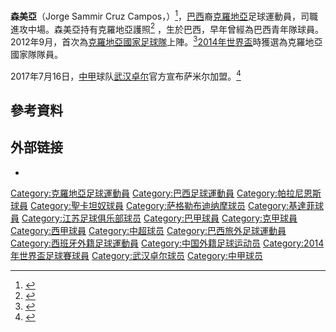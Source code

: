 {{For|葡萄牙地名「Samil」|薩米爾}}
{{expand|time=2014-06-15T09:39:12+00:00}}
{{noteTA
|G1=足球
|G2=laliga
|G3=南美球會
|G4=uefa
|T=zh:森美亞;zh-hk:森美亞;zh-cn:萨米尔;zh-tw:薩米爾
|1=zh:森美亞;zh-hk:森美亞;zh-cn:萨米尔;zh-tw:薩米爾
}}
{{Infobox football biography
| name= Sammir<br />森美亞
| fullname = Jorge Sammir Cruz Campos
| image = [[File:Jorge_Sammir_Cruz_Campos_2008.jpg|200px]]
| caption = 
| birth_date  = {{Birth date and age|1987|4|23|df=yes}}<ref name=nkdz/>
| birth_place = {{BRA}}[[伊塔布納|伊塔布納]]
| height = {{convert|1.78|m|ftin|0|abbr=on}}<ref name=nkdz/>
| currentclub  = 
| clubnumber   = 
| position = [[進攻中場|進攻中場]]
| youthyears1 = 
| youthclubs1 = [[米内罗竞技俱乐部|米内罗]]<ref>{{Cite web|url=http://www.furacao.com/materia.php?cod=19704|title=Sammir se apresenta ao São Caetano|publisher=Furacao.com|accessdate=2012-09-11|archive-url=https://web.archive.org/web/20140904075903/http://www.furacao.com/materia.php?cod=19704|archive-date=2014-09-04|dead-url=yes}}</ref>
| youthyears2 = 2003–2005
| youthclubs2 = [[帕拉尼恩斯體育會|帕拉尼恩斯]]<ref>{{Cite web|url=http://www.furacao.com/materia.php?cod=19320|title=Contrato de Sammir se encerrou no último sábado|publisher=Furacao.com|accessdate=2012-09-11|archive-url=https://web.archive.org/web/20130311224504/http://www.furacao.com/materia.php?cod=19320|archive-date=2013-03-11|dead-url=yes}}</ref>
| years1 = 2005–2006 | clubs1 = [[帕拉尼恩斯體育會|帕拉尼恩斯]] | caps1  = 0
|goals1 = 0
| years2 = 2005      | clubs2 = → [[Associação_Ferroviária_de_Esportes|Ferroviária]] (外借)<ref>{{Cite web|url=http://www.furacao.com/materia.php?cod=13033|title=Edivaldo e Sammir estréiam bem na Ferrinha|publisher=Furacao.com|accessdate=2012-09-11|archive-url=https://web.archive.org/web/20140228043712/http://www.furacao.com/materia.php?cod=13033|archive-date=2014-02-28|dead-url=yes}}</ref> | caps2 = 0 | goals2= 0
| years3 = 2005–2006      | clubs3 = → [[保利斯達足球會|保利斯達]] (外借)<ref>{{Cite web|url=http://www.furacao.com/materia.php?cod=16980|title=Atleticanos se apresentaram ao Paulista|publisher=Furacao.com|accessdate=2012-09-11|archive-url=https://web.archive.org/web/20140228043708/http://www.furacao.com/materia.php?cod=16980|archive-date=2014-02-28|dead-url=yes}}</ref><ref>{{Cite web|url=http://www.furacao.com/materia.php?cod=18097|title=Sammir deixa o Paulista de Jundiaí|publisher=Furacao.com|accessdate=2012-09-11|archive-url=https://web.archive.org/web/20130311224601/http://www.furacao.com/materia.php?cod=18097|archive-date=2013-03-11|dead-url=yes}}</ref>| caps3 =  | goals3= 
| years4 = 2006–2007      | clubs4 =  [[Venda_Nova_Futebol_Clube|Venda Nova]] | caps4 = 0 | goals4= 0
| years5 = 2006      | clubs5 = → [[聖卡坦奴體育會|聖卡坦奴]] (外借)| caps5 = 0 | goals5= 0
| years6 = 2007     | clubs6 = → [[萨格勒布迪纳摩足球俱乐部|萨格勒布迪纳摩]] (外借)   | caps6  = 11  | goals6 = 1
| years7 = 2007–2014     | clubs7 = [[萨格勒布迪纳摩足球俱乐部|萨格勒布迪纳摩]]   | caps7  = 173  | goals7 = 46
| years8 = 2014- 2015   | clubs8 = [[赫塔費足球俱樂部|赫塔費]]   | caps8  = 8  | goals8 = 0
| years9 = 2015–2017 | clubs9 = [[江苏苏宁足球俱乐部|江苏苏宁]] | caps9 = 43 | goals9 = 3
| years10= 2016       | clubs10= → [[杭州绿城足球俱乐部|杭州绿城]] (外借)  | caps10 = 13 | goals10 = 3
| years11= 2017 | clubs11= [[萨格勒布迪纳摩足球俱乐部|萨格勒布迪纳摩]]  | caps11 =12  | goals11= 1
| years12= 2017 | clubs12= [[武汉卓尔职业足球俱乐部|武汉卓尔]]  | caps12 = 13 | goals12= 2
| nationalyears1 = 2004
| nationalteam1 = 巴西 U17<ref>{{Cite web|url=http://www.furacao.com/materia.php?cod=10204|title=Sammir é convocado para a Seleção Sub-17|publisher=Furacao.com|accessdate=2012-09-11|archive-url=https://web.archive.org/web/20140307193626/http://www.furacao.com/materia.php?cod=10204|archive-date=2014-03-07|dead-url=yes}}</ref>
| nationalcaps1 = 
| nationalgoals1 = 
| nationalyears2 = 2005 
| nationalteam2 = 巴西 U18<ref>{{Cite web|url=http://www.furacao.com/materia.php?cod=14901|title=Sammir é convocado para a Seleção Brasileira Sub-18|publisher=Furacao.com|accessdate=2012-09-11|archive-url=https://web.archive.org/web/20140307174850/http://www.furacao.com/materia.php?cod=14901|archive-date=2014-03-07|dead-url=yes}}</ref>
| nationalcaps2 =
| nationalgoals2 =
| nationalyears3 = 2012–
| nationalteam3 = [[克羅地亞國家足球隊|克羅地亞]]
| nationalcaps3 = 6
| nationalgoals3 = 0
| pcupdate =2016-2-1
| ntupdate =2014-6-6
}}
'''森美亞'''（Jorge Sammir Cruz Campos，{{bd|1987年|4月23日|}}）<ref name=nkdz>{{Cite web|url=http://www.nk-dinamo.hr/igrac/prikaz/24/default.aspx|title=Sammir|publisher=Dinamo Zagreb|accessdate=2010-08-12|deadurl=yes|archiveurl=https://web.archive.org/web/20100810013031/http://www.nk-dinamo.hr/igrac/prikaz/24/default.aspx|archivedate=2010年8月10日|df=}}</ref>，[[巴西|巴西]]裔[[克羅地亞|克羅地亞]]足球運動員，司職進攻中場。森美亞持有克羅地亞護照<ref>{{Cite web|url=http://www.transfermarkt.de/de/sammir/profil/spieler_45710.html|title=Sammir - Spielerprofil|publisher=Transfermarkt.de|accessdate=2010-08-12|archive-date=2010-08-14|archive-url=https://web.archive.org/web/20100814161931/http://www.transfermarkt.de/de/sammir/profil/spieler_45710.html|dead-url=no}}</ref> ，生於巴西，早年曾經為巴西青年隊球員。2012年9月，首次為[[克羅地亞國家足球隊|克羅地亞國家足球隊]]上陣。<ref>{{Cite web|url=http://www.jutarnji.hr/brazilac-konacno-debitira-za-vatrene--stimac-ce-pozvati-sammira-za-makedoniju-i-wales-/1056466/|title=Brazilac konačno debitira za Vatrene: Štimac ispunio Mamićevu želju i pozvao Sammira!|publisher=Jutarnji list|date=2012-09-27|accessdate=2012-09-27|archive-date=2012-09-29|archive-url=https://web.archive.org/web/20120929215038/http://www.jutarnji.hr/brazilac-konacno-debitira-za-vatrene--stimac-ce-pozvati-sammira-za-makedoniju-i-wales-/1056466|dead-url=no}}</ref>[[2014年世界盃|2014年世界盃]]時獲選為克羅地亞國家隊隊員。

2017年7月16日，[[中甲|中甲]]球队[[武汉卓尔|武汉卓尔]]官方宣布萨米尔加盟。<ref>{{Cite web|url=http://sports.sina.com.cn/china/b/2017-07-16/doc-ifyiakwa4225931.shtml|title=武汉卓尔官方宣布萨米尔加盟 约翰逊将战预备队|publisher=新浪体育|date=2017年7月16日|accessdate=2017年7月17日|archive-date=2017年7月19日|archive-url=https://web.archive.org/web/20170719142006/http://sports.sina.com.cn/china/b/2017-07-16/doc-ifyiakwa4225931.shtml|dead-url=no}}</ref>

==參考資料==
{{reflist}}

==外部链接==
* {{FIFA player|359375}}

{{2014年世界盃足球賽克羅地亞參賽名單}}
{{2015年中超分类名单江苏}}
{{2016年中超分类名单江苏}}
{{2016年中超分类名单杭州}}
{{2017年中甲分类名单武汉}}

{{DEFAULTSORT:Sammir}}
[[Category:克羅地亞足球運動員|Category:克羅地亞足球運動員]]
[[Category:巴西足球運動員|Category:巴西足球運動員]]
[[Category:帕拉尼恩斯球員|Category:帕拉尼恩斯球員]]
[[Category:聖卡坦奴球員|Category:聖卡坦奴球員]]
[[Category:萨格勒布迪纳摩球员|Category:萨格勒布迪纳摩球员]]
[[Category:基達菲球員|Category:基達菲球員]]
[[Category:江苏足球俱乐部球员|Category:江苏足球俱乐部球员]]
[[Category:巴甲球員|Category:巴甲球員]]
[[Category:克甲球員|Category:克甲球員]]
[[Category:西甲球員|Category:西甲球員]]
[[Category:中超球员|Category:中超球员]]
[[Category:巴西旅外足球運動員|Category:巴西旅外足球運動員]]
[[Category:西班牙外籍足球運動員|Category:西班牙外籍足球運動員]]
[[Category:中国外籍足球运动员|Category:中国外籍足球运动员]]
[[Category:2014年世界盃足球賽球員|Category:2014年世界盃足球賽球員]]
[[Category:武汉卓尔球员|Category:武汉卓尔球员]]
[[Category:中甲球员|Category:中甲球员]]
